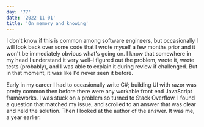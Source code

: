 ```yaml
---
day: '77'
date: '2022-11-01'
title: 'On memory and knowing'
---
```


I don't know if this is common among software engineers, but occasionally I will look back over some code that I wrote myself a few months prior and it won't be immediately obvious what's going on. I know that somewhere in my head I understand it very well–I figured out the problem, wrote it, wrote tests (probably), and I was able to explain it during review if challenged. But in that moment, it was like I'd never seen it before.

Early in my career I had to occasionally write C#; building UI with razor was pretty common then before there were any workable front end JavaScript frameworks. I was stuck on a problem so turned to Stack Overflow. I found a question that matched my issue, and scrolled to an answer that was clear and held the solution. Then I looked at the author of the answer. It was me, a year earlier.
